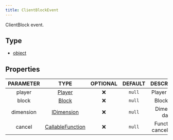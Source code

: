 ```yaml
---
title: ClientBlockEvent
---
```


ClientBlock event.

## Type
- [object](https://developer.mozilla.org/en-US/docs/Web/JavaScript/Reference/Global_Objects/Object)

## Properties

| PARAMETER | TYPE | OPTIONAL | DEFAULT | DESCRIPTION |
| :-------: | :--: | :------: | :-----: | :---------: |
| player | [Player](/docs/classes/player) |  ❌   | `null`  | Player object. |
| block | [Block](https://docs.microsoft.com/en-us/minecraft/creator/scriptapi/mojang-minecraft/block) |  ❌   | `null`  | Block data. |
| dimension | [IDimension](https://docs.microsoft.com/en-us/minecraft/creator/scriptapi/mojang-minecraft/dimension) |  ❌   | `null`  | Dimension data. |
| cancel | [CallableFunction](https://developer.mozilla.org/en-US/docs/Web/JavaScript/Reference/Global_Objects/Function) |  ❌   | `null`  | Function to cancel event. |
